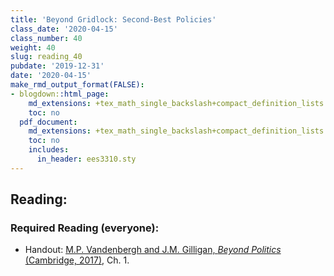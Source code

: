 ```yaml
---
title: 'Beyond Gridlock: Second-Best Policies'
class_date: '2020-04-15'
class_number: 40
weight: 40
slug: reading_40
pubdate: '2019-12-31'
date: '2020-04-15'
make_rmd_output_format(FALSE):
- blogdown::html_page:
    md_extensions: +tex_math_single_backslash+compact_definition_lists
    toc: no
  pdf_document:
    md_extensions: +tex_math_single_backslash+compact_definition_lists
    toc: no
    includes:
      in_header: ees3310.sty
---
```

## Reading:

### Required Reading (everyone):

* Handout: [M.P. Vandenbergh and J.M. Gilligan, _Beyond Politics_ (Cambridge, 2017)](/files/reading_handouts/Beyond_Politics_Chapter_1.pdf){target="_blank"}, Ch. 1.

